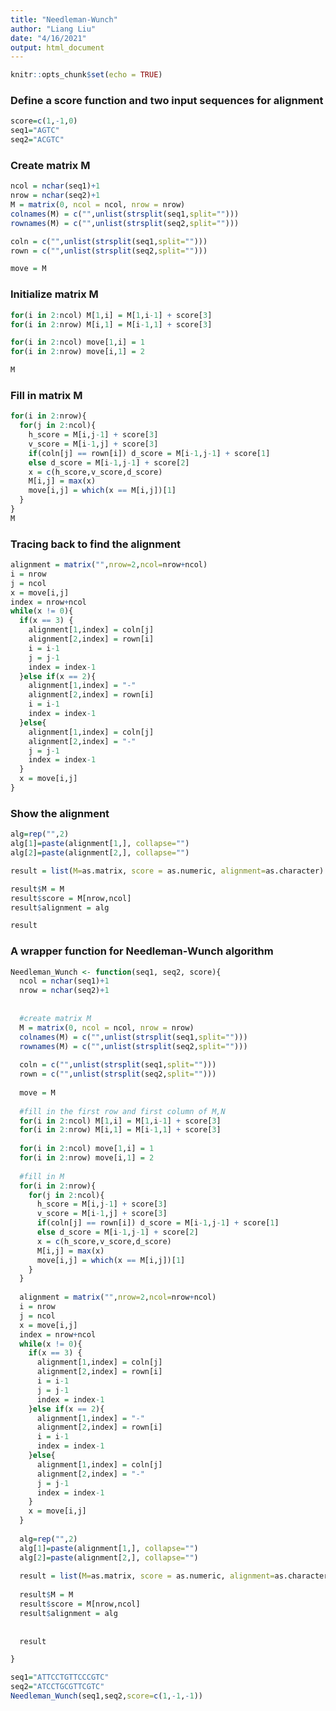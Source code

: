 ---
title: "Needleman-Wunch"
author: "Liang Liu"
date: "4/16/2021"
output: html_document
---

```{r setup, include=FALSE}
knitr::opts_chunk$set(echo = TRUE)
```

### Define a score function and two input sequences for alignment


```{r}
score=c(1,-1,0)
seq1="AGTC"
seq2="ACGTC"
```


### Create matrix M

```{r}
ncol = nchar(seq1)+1
nrow = nchar(seq2)+1
M = matrix(0, ncol = ncol, nrow = nrow)
colnames(M) = c("",unlist(strsplit(seq1,split="")))
rownames(M) = c("",unlist(strsplit(seq2,split="")))

coln = c("",unlist(strsplit(seq1,split="")))
rown = c("",unlist(strsplit(seq2,split="")))

move = M
```

### Initialize matrix M

```{r}

for(i in 2:ncol) M[1,i] = M[1,i-1] + score[3]
for(i in 2:nrow) M[i,1] = M[i-1,1] + score[3]

for(i in 2:ncol) move[1,i] = 1
for(i in 2:nrow) move[i,1] = 2

M
```

### Fill in matrix M

```{r}
for(i in 2:nrow){
  for(j in 2:ncol){
    h_score = M[i,j-1] + score[3]
    v_score = M[i-1,j] + score[3]
    if(coln[j] == rown[i]) d_score = M[i-1,j-1] + score[1]
    else d_score = M[i-1,j-1] + score[2]
    x = c(h_score,v_score,d_score)
    M[i,j] = max(x)
    move[i,j] = which(x == M[i,j])[1]
  }
}
M
```

### Tracing back to find the alignment

```{r}
alignment = matrix("",nrow=2,ncol=nrow+ncol)
i = nrow
j = ncol
x = move[i,j]
index = nrow+ncol
while(x != 0){
  if(x == 3) {
    alignment[1,index] = coln[j]
    alignment[2,index] = rown[i]
    i = i-1
    j = j-1
    index = index-1
  }else if(x == 2){
    alignment[1,index] = "-"
    alignment[2,index] = rown[i]
    i = i-1
    index = index-1
  }else{
    alignment[1,index] = coln[j]
    alignment[2,index] = "-"
    j = j-1
    index = index-1
  }
  x = move[i,j]
}

```

### Show the alignment

```{r}
alg=rep("",2)
alg[1]=paste(alignment[1,], collapse="")
alg[2]=paste(alignment[2,], collapse="")

result = list(M=as.matrix, score = as.numeric, alignment=as.character)

result$M = M
result$score = M[nrow,ncol]
result$alignment = alg

result
```

### A wrapper function for Needleman-Wunch algorithm

```{r}
Needleman_Wunch <- function(seq1, seq2, score){
  ncol = nchar(seq1)+1
  nrow = nchar(seq2)+1
  
  
  #create matrix M
  M = matrix(0, ncol = ncol, nrow = nrow)
  colnames(M) = c("",unlist(strsplit(seq1,split="")))
  rownames(M) = c("",unlist(strsplit(seq2,split="")))
  
  coln = c("",unlist(strsplit(seq1,split="")))
  rown = c("",unlist(strsplit(seq2,split="")))
  
  move = M
  
  #fill in the first row and first column of M,N
  for(i in 2:ncol) M[1,i] = M[1,i-1] + score[3]
  for(i in 2:nrow) M[i,1] = M[i-1,1] + score[3]
  
  for(i in 2:ncol) move[1,i] = 1
  for(i in 2:nrow) move[i,1] = 2
  
  #fill in M
  for(i in 2:nrow){
    for(j in 2:ncol){
      h_score = M[i,j-1] + score[3]
      v_score = M[i-1,j] + score[3]
      if(coln[j] == rown[i]) d_score = M[i-1,j-1] + score[1]
      else d_score = M[i-1,j-1] + score[2]
      x = c(h_score,v_score,d_score)
      M[i,j] = max(x)
      move[i,j] = which(x == M[i,j])[1]
    }
  }
  
  alignment = matrix("",nrow=2,ncol=nrow+ncol)
  i = nrow
  j = ncol
  x = move[i,j]
  index = nrow+ncol
  while(x != 0){
    if(x == 3) {
      alignment[1,index] = coln[j]
      alignment[2,index] = rown[i]
      i = i-1
      j = j-1
      index = index-1
    }else if(x == 2){
      alignment[1,index] = "-"
      alignment[2,index] = rown[i]
      i = i-1
      index = index-1
    }else{
      alignment[1,index] = coln[j]
      alignment[2,index] = "-"
      j = j-1
      index = index-1
    }
    x = move[i,j]
  }
  
  alg=rep("",2)
  alg[1]=paste(alignment[1,], collapse="")
  alg[2]=paste(alignment[2,], collapse="")
  
  result = list(M=as.matrix, score = as.numeric, alignment=as.character)
  
  result$M = M
  result$score = M[nrow,ncol]
  result$alignment = alg
  
  
  result

}

seq1="ATTCCTGTTCCCGTC"
seq2="ATCCTGCGTTCGTC"
Needleman_Wunch(seq1,seq2,score=c(1,-1,-1))

```


